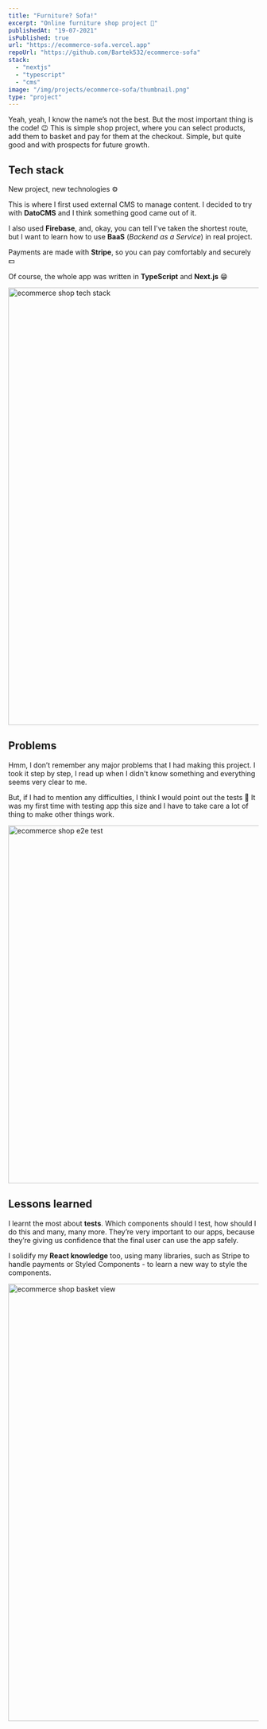 ```yaml
---
title: "Furniture? Sofa!"
excerpt: "Online furniture shop project 🛒"
publishedAt: "19-07-2021"
isPublished: true
url: "https://ecommerce-sofa.vercel.app"
repoUrl: "https://github.com/Bartek532/ecommerce-sofa"
stack:
  - "nextjs"
  - "typescript"
  - "cms"
image: "/img/projects/ecommerce-sofa/thumbnail.png"
type: "project"
---
```


<div id="introduction">
  Yeah, yeah, I know the name’s not the best. But the most important thing is the code! 😉 This is simple shop project,
  where you can select products, add them to basket and pay for them at the checkout. Simple, but quite good and with
  prospects for future growth.
</div>

## Tech stack

New project, new technologies ⚙️

This is where I first used external CMS to manage content. I decided to try with **DatoCMS** and I think something good came out of it.

I also used **Firebase**, and, okay, you can tell I've taken the shortest route, but I want to learn how to use **BaaS** (_Backend as a Service_) in real project.

Payments are made with **Stripe**, so you can pay comfortably and securely 💵

Of course, the whole app was written in **TypeScript** and **Next.js** 😁

<Image src="/img/projects/ecommerce-sofa/stack.png" alt="ecommerce shop tech stack" width="1200" height="880" />

## Problems

Hmm, I don’t remember any major problems that I had making this project. I took it step by step, I read up when I didn't know something and everything seems very clear to me.

But, if I had to mention any difficulties, I think I would point out the tests 🧪 It was my first time with testing app this size and I have to take care a lot of thing to make other things work.

<Image src="/img/projects/ecommerce-sofa/e2e-test.jpg" alt="ecommerce shop e2e test" width="1280" height="720" />

## Lessons learned

I learnt the most about **tests**. Which components should I test, how should I do this and many, many more. They’re very important to our apps, because they’re giving us confidence that the final user can use the app safely.

I solidify my **React knowledge** too, using many libraries, such as Stripe to handle payments or Styled Components - to learn a new way to style the components.

<Image src="/img/projects/ecommerce-sofa/basket.png" alt="ecommerce shop basket view" width="1200" height="880" />
